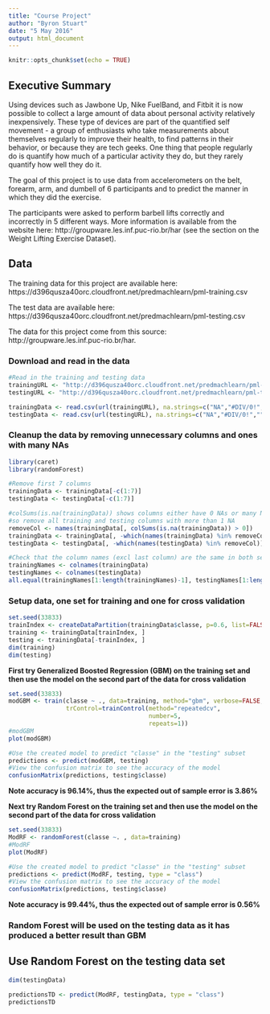 ---
title: "Course Project"
author: "Byron Stuart"
date: "5 May 2016"
output: html_document
---

```{r setup, include=FALSE}
knitr::opts_chunk$set(echo = TRUE)
```

## Executive Summary

Using devices such as Jawbone Up, Nike FuelBand, and Fitbit it is now possible to collect a large amount of data about personal activity relatively inexpensively. These type of devices are part of the quantified self movement - a group of enthusiasts who take measurements about themselves regularly to improve their health, to find patterns in their behavior, or because they are tech geeks. One thing that people regularly do is quantify how much of a particular activity they do, but they rarely quantify how well they do it.

The goal of this project is to use data from accelerometers on the belt, forearm, arm, and dumbell of 6 participants and to predict the manner in which they did the exercise.

The participants were asked to perform barbell lifts correctly and incorrectly in 5 different ways. More information is available from the website here: http://groupware.les.inf.puc-rio.br/har (see the section on the Weight Lifting Exercise Dataset).

## Data

The training data for this project are available here:
https://d396qusza40orc.cloudfront.net/predmachlearn/pml-training.csv

The test data are available here:
https://d396qusza40orc.cloudfront.net/predmachlearn/pml-testing.csv

The data for this project come from this source: http://groupware.les.inf.puc-rio.br/har.

### Download and read in the data

```{r download-data, cache=TRUE, echo=TRUE}
#Read in the training and testing data
trainingURL <- "http://d396qusza40orc.cloudfront.net/predmachlearn/pml-training.csv"
testingURL <- "http://d396qusza40orc.cloudfront.net/predmachlearn/pml-testing.csv"

trainingData <- read.csv(url(trainingURL), na.strings=c("NA","#DIV/0!",""))
testingData <- read.csv(url(testingURL), na.strings=c("NA","#DIV/0!",""))
```

### Cleanup the data by removing unnecessary columns and ones with many NAs

```{r echo=TRUE}
library(caret)
library(randomForest)

#Remove first 7 columns
trainingData <- trainingData[-c(1:7)]
testingData <- testingData[-c(1:7)]

#colSums(is.na(trainingData)) shows columns either have 0 NAs or many NAs
#so remove all training and testing columns with more than 1 NA
removeCol <- names(trainingData[, colSums(is.na(trainingData)) > 0])
trainingData <- trainingData[, -which(names(trainingData) %in% removeCol)]
testingData <- testingData[, -which(names(testingData) %in% removeCol)]

#Check that the column names (excl last column) are the same in both sets
trainingNames <- colnames(trainingData)
testingNames <- colnames(testingData)
all.equal(trainingNames[1:length(trainingNames)-1], testingNames[1:length(testingNames)-1])
```

### Setup data, one set for training and one for cross validation

```{r echo=TRUE}
set.seed(33833)
trainIndex <- createDataPartition(trainingData$classe, p=0.6, list=FALSE)
training <- trainingData[trainIndex, ]
testing <- trainingData[-trainIndex, ]
dim(training)
dim(testing)
```

**First try Generalized Boosted Regression (GBM) on the training set and then use the model on the second part of the data for cross validation**

```{r GBM, cache=TRUE, echo=TRUE}
set.seed(33833)
modGBM <- train(classe ~ ., data=training, method="gbm", verbose=FALSE,
                trControl=trainControl(method="repeatedcv",
                                       number=5,
                                       repeats=1))
#modGBM
plot(modGBM)

#Use the created model to predict "classe" in the "testing" subset
predictions <- predict(modGBM, testing)
#View the confusion matrix to see the accuracy of the model
confusionMatrix(predictions, testing$classe)
```

**Note accuracy is 96.14%, thus the expected out of sample error is 3.86%**

**Next try Random Forest on the training set and then use the model on the second part of the data for cross validation**

```{r RF, cache=TRUE, echo=TRUE}
set.seed(33833)
ModRF <- randomForest(classe ~. , data=training)
#ModRF
plot(ModRF)

#Use the created model to predict "classe" in the "testing" subset
predictions <- predict(ModRF, testing, type = "class")
#View the confusion matrix to see the accuracy of the model
confusionMatrix(predictions, testing$classe)
```

**Note accuracy is 99.44%, thus the expected out of sample error is 0.56%**

### Random Forest will be used on the testing data as it has produced a better result than GBM

## Use Random Forest on the testing data set

```{r echo=TRUE}
dim(testingData)

predictionsTD <- predict(ModRF, testingData, type = "class")
predictionsTD
```